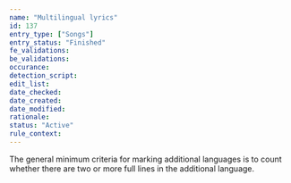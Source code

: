 ```yaml
---
name: "Multilingual lyrics"
id: 137
entry_type: ["Songs"]
entry_status: "Finished"
fe_validations:
be_validations:
occurance:
detection_script:
edit_list:
date_checked:
date_created:
date_modified:
rationale:
status: "Active"
rule_context:
---
```

The general minimum criteria for marking additional languages is to count whether there are two or more full lines in the additional language.